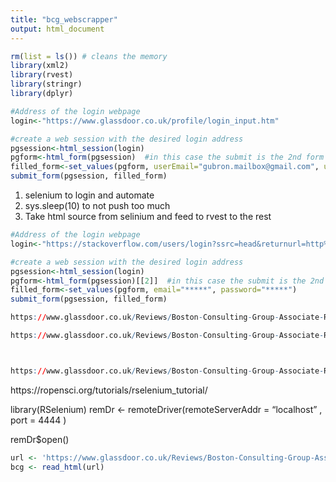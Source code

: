 ```yaml
---
title: "bcg_webscrapper"
output: html_document
---
```


```r
rm(list = ls()) # cleans the memory
library(xml2)
library(rvest)
library(stringr)
library(dplyr)

```

```r


#Address of the login webpage
login<-"https://www.glassdoor.co.uk/profile/login_input.htm"

#create a web session with the desired login address
pgsession<-html_session(login)
pgform<-html_form(pgsession)  #in this case the submit is the 2nd form
filled_form<-set_values(pgform, userEmail="gubron.mailbox@gmail.com", userPassword="xxx")
submit_form(pgsession, filled_form)

```



1. selenium to login and automate
2. sys.sleep(10) to not push too much
3. Take html source from selinium and feed to rvest to the rest


```r
#Address of the login webpage
login<-"https://stackoverflow.com/users/login?ssrc=head&returnurl=http%3a%2f%2fstackoverflow.com%2f"

#create a web session with the desired login address
pgsession<-html_session(login)
pgform<-html_form(pgsession)[[2]]  #in this case the submit is the 2nd form
filled_form<-set_values(pgform, email="*****", password="*****")
submit_form(pgsession, filled_form)
```

```r
https://www.glassdoor.co.uk/Reviews/Boston-Consulting-Group-Associate-Reviews-EI_IE3879.0,23_KO24,33.htm

https://www.glassdoor.co.uk/Reviews/Boston-Consulting-Group-Associate-Reviews-EI_IE3879.0,23_KO24,33_IP2.htm



https://www.glassdoor.co.uk/Reviews/Boston-Consulting-Group-Associate-Reviews-EI_IE3879.0,23_KO24,33_IP29.htm
```




https://ropensci.org/tutorials/rselenium_tutorial/

library(RSelenium)
remDr <- remoteDriver(remoteServerAddr = "localhost"
                      , port = 4444
)

remDr$open()



```r
url <- 'https://www.glassdoor.co.uk/Reviews/Boston-Consulting-Group-Associate-Reviews-EI_IE3879.0,23_KO24,33_IP2.htm'
bcg <- read_html(url)
```






